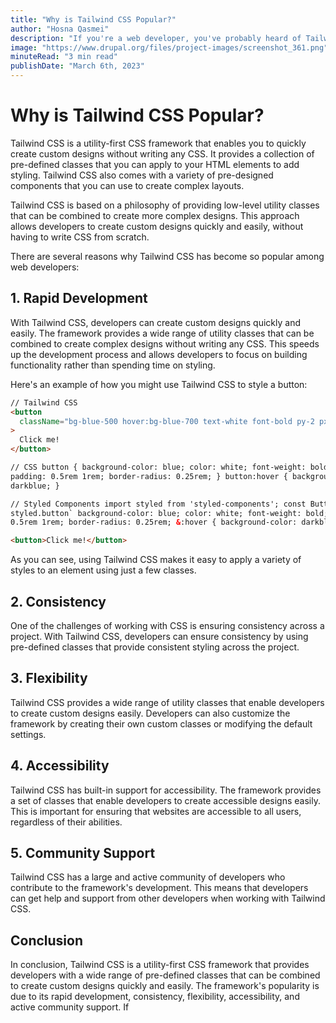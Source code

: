```yaml
---
title: "Why is Tailwind CSS Popular?"
author: "Hosna Qasmei"
description: "If you're a web developer, you've probably heard of Tailwind CSS. It's a popular CSS framework that's gained a lot of traction in recent years. In this blog post, we'll introduce you to Tailwind CSS and explore why it's so popular."
image: "https://www.drupal.org/files/project-images/screenshot_361.png"
minuteRead: "3 min read"
publishDate: "March 6th, 2023"
---
```


# Why is Tailwind CSS Popular?

Tailwind CSS is a utility-first CSS framework that enables you to quickly create custom designs without writing any CSS. It provides a collection of pre-defined classes that you can apply to your HTML elements to add styling. Tailwind CSS also comes with a variety of pre-designed components that you can use to create complex layouts.

Tailwind CSS is based on a philosophy of providing low-level utility classes that can be combined to create more complex designs. This approach allows developers to create custom designs quickly and easily, without having to write CSS from scratch.

There are several reasons why Tailwind CSS has become so popular among web developers:

## 1. Rapid Development

With Tailwind CSS, developers can create custom designs quickly and easily. The framework provides a wide range of utility classes that can be combined to create complex designs without writing any CSS. This speeds up the development process and allows developers to focus on building functionality rather than spending time on styling.

Here's an example of how you might use Tailwind CSS to style a button:

```html
// Tailwind CSS
<button
  className="bg-blue-500 hover:bg-blue-700 text-white font-bold py-2 px-4 rounded"
>
  Click me!
</button>
```

```html
// CSS button { background-color: blue; color: white; font-weight: bold;
padding: 0.5rem 1rem; border-radius: 0.25rem; } button:hover { background-color:
darkblue; }
```

```html
// Styled Components import styled from 'styled-components'; const Button =
styled.button` background-color: blue; color: white; font-weight: bold; padding:
0.5rem 1rem; border-radius: 0.25rem; &:hover { background-color: darkblue; } `;

<button>Click me!</button>
```

As you can see, using Tailwind CSS makes it easy to apply a variety of styles to an element using just a few classes.

## 2. Consistency

One of the challenges of working with CSS is ensuring consistency across a project. With Tailwind CSS, developers can ensure consistency by using pre-defined classes that provide consistent styling across the project.

## 3. Flexibility

Tailwind CSS provides a wide range of utility classes that enable developers to create custom designs easily. Developers can also customize the framework by creating their own custom classes or modifying the default settings.

## 4. Accessibility

Tailwind CSS has built-in support for accessibility. The framework provides a set of classes that enable developers to create accessible designs easily. This is important for ensuring that websites are accessible to all users, regardless of their abilities.

## 5. Community Support

Tailwind CSS has a large and active community of developers who contribute to the framework's development. This means that developers can get help and support from other developers when working with Tailwind CSS.

## Conclusion

In conclusion, Tailwind CSS is a utility-first CSS framework that provides developers with a wide range of pre-defined classes that can be combined to create custom designs quickly and easily. The framework's popularity is due to its rapid development, consistency, flexibility, accessibility, and active community support. If

